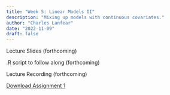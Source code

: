```yaml
---
title: "Week 5: Linear Models II"
description: "Mixing up models with continuous covariates."
author: "Charles Lanfear"
date: "2022-11-09"
draft: false
---
```


Lecture Slides (forthcoming)

.R script to follow along (forthcoming)

Lecture Recording (forthcoming)

[Download Assignment 1](https://clanfear.github.io/ioc_iqa/_assignments/assignment-1.docx)

